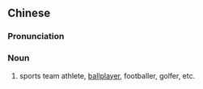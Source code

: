 {{also|球员}}
==Chinese==
{{zh-forms|s=球员}}

===Pronunciation===
{{zh-pron
|m=qiúyuán,er=1
|c=kau4 jyun4
|mn=kiû-oân/kiû-goân
|cat=n
}}

===Noun===
{{zh-noun}}

# sports team athlete, [[ballplayer]], footballer, golfer, etc.
